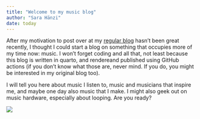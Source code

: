 ```yaml
---
title: "Welcome to my music blog"
author: "Sara Hänzi"
date: today
---
```


After my motivation to post over at my [regular blog](https://sarahaenzi.com/) hasn't been great recently, I thought I could start a blog on something that occupies more of my time now: music. I won't forget coding and all that, not least because this blog is written in quarto, and rendereand published using GitHub actions (if you don't know what those are, never mind. If you do, you might be interested in my original blog too).

I will tell you here about music I listen to, music and musicians that inspire me, and maybe one day also music that I make. I might also geek out on music hardware, especially about looping. Are you ready?

![](thumbnail.jpg)
